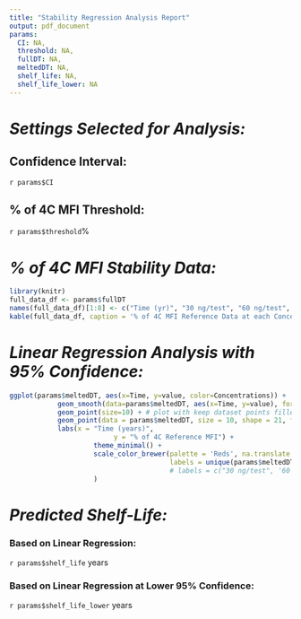 ```yaml
---
title: "Stability Regression Analysis Report"
output: pdf_document
params:
  CI: NA,
  threshold: NA,
  fullDT: NA,
  meltedDT: NA,
  shelf_life: NA,
  shelf_life_lower: NA
---
```


# _**Settings Selected for Analysis:**_

## Confidence Interval:
`r params$CI`

## % of 4C MFI Threshold:
`r params$threshold`%

# _**% of 4C MFI Stability Data:**_

```r
library(knitr)
full_data_df <- params$fullDT
names(full_data_df)[1:8] <- c("Time (yr)", "30 ng/test", "60 ng/test", "125 ng/test", "250 ng/test", "500 ng/test", "1000 ng/test", "2000 ng/test")
kable(full_data_df, caption = '% of 4C MFI Reference Data at each Concentration')
```

# _**Linear Regression Analysis with 95% Confidence:**_
```r
ggplot(params$meltedDT, aes(x=Time, y=value, color=Concentrations)) + 
            geom_smooth(data=params$meltedDT, aes(x=Time, y=value), formula = y ~ x, method="lm", col = "red", level=as.numeric(params$CI)) +
            geom_point(size=10) + # plot with keep dataset points filled in only
            geom_point(data = params$meltedDT, size = 10, shape = 21, fill = NA, color = 'black') +
            labs(x = "Time (years)",
                          y = "% of 4C Reference MFI") +
                     theme_minimal() +
                     scale_color_brewer(palette = 'Reds', na.translate = F,
                                        labels = unique(params$meltedDT$Labels)
                                        # labels = c("30 ng/test", '60 ng/test', '125 ng/test', '250 ng/test', '500 ng/test', '1000 ng/test', '2000 ng/test')
                     )
```

# _**Predicted Shelf-Life:**_

### Based on Linear Regression:
`r params$shelf_life` years

### Based on Linear Regression at Lower 95% Confidence:
`r params$shelf_life_lower` years
